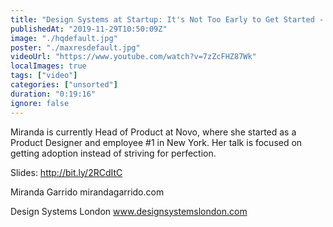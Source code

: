 ```yaml
---
title: "Design Systems at Startup: It's Not Too Early to Get Started - Miranda Garrido -  DSL 19"
publishedAt: "2019-11-29T10:50:09Z"
image: "./hqdefault.jpg"
poster: "./maxresdefault.jpg"
videoUrl: "https://www.youtube.com/watch?v=7zZcFHZ87Wk"
localImages: true
tags: ["video"]
categories: ["unsorted"]
duration: "0:19:16"
ignore: false
---
```

Miranda is currently Head of Product at Novo, where she started as a Product Designer and employee #1 in New York. Her talk is focused on getting adoption instead of striving for perfection.

Slides: http://bit.ly/2RCdItC

Miranda Garrido 
mirandagarrido.com

Design Systems London 
www.designsystemslondon.com
